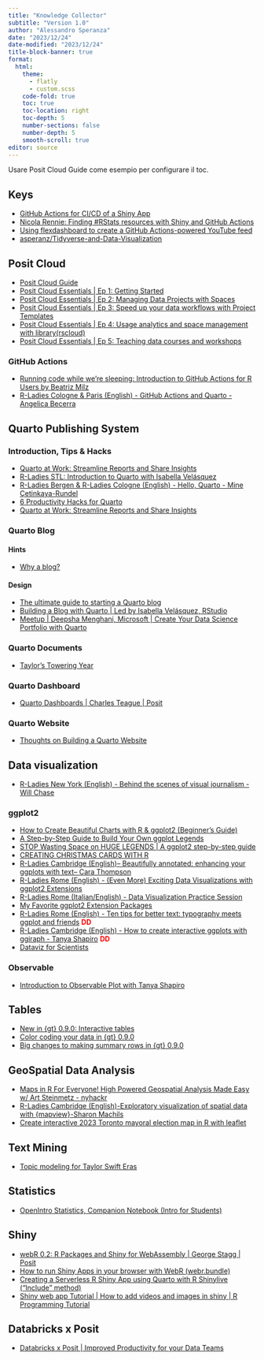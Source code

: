 ```yaml
---
title: "Knowledge Collector"
subtitle: "Version 1.0"
author: "Alessandro Speranza"
date: "2023/12/24"
date-modified: "2023/12/24"
title-block-banner: true
format: 
  html:
    theme: 
      - flatly
      - custom.scss
    code-fold: true
    toc: true
    toc-location: right
    toc-depth: 5
    number-sections: false
    number-depth: 5
    smooth-scroll: true
editor: source
---
```


Usare Posit Cloud Guide come esempio per configurare il toc.

## Keys

- [GitHub Actions for CI/CD of a Shiny App](https://www.youtube.com/watch?v=oTj-F0IniwA&t=36s&ab_channel=CometML)
- [Nicola Rennie: Finding #RStats resources with Shiny and GitHub Actions](https://www.youtube.com/watch?v=oGRGzyYLQXU&ab_channel=Appsilon)
- [Using flexdashboard to create a GitHub Actions-powered YouTube feed](https://ivelasq.rbind.io/blog/automated-youtube-dashboard/)
- [asperanz/Tidyverse-and-Data-Visualization](https://github.com/asperanz/Tidyverse-and-Data-Visualization)


## Posit Cloud

- [Posit Cloud Guide](https://posit.cloud/learn/guide?mkt_tok=NzA5LU5YTi03MDYAAAGOe7dZaccbpkrysLJdtI8x7Yj_SLsY38QXQsIpF_1oRdKJo1PH2VZpxRrCpmBeEfb6MfiQTXhUEHX-fL9cQgnSBfbfOGnl3W6Y--tIfbJznJM#publish)
- [Posit Cloud Essentials | Ep 1: Getting Started](https://www.youtube.com/watch?v=-fzwm4ZhVQQ&t=325s&ab_channel=PositPBC)
- [Posit Cloud Essentials | Ep 2: Managing Data Projects with Spaces](https://www.youtube.com/watch?v=JdOn8_Co8VI&ab_channel=PositPBC)
- [Posit Cloud Essentials | Ep 3: Speed up your data workflows with Project Templates](https://www.youtube.com/watch?v=ppfYco3Dhkc&ab_channel=PositPBC)
- [Posit Cloud Essentials | Ep 4: Usage analytics and space management with library(rscloud)](https://www.youtube.com/watch?v=Ry1-UqmNa6g&ab_channel=PositPBC)
- [Posit Cloud Essentials | Ep 5: Teaching data courses and workshops](https://www.youtube.com/watch?v=KJZM-OlMcDI&ab_channel=PositPBC)


### GitHub Actions

- [Running code while we're sleeping: Introduction to GitHub Actions for R Users by Beatriz Milz](https://www.youtube.com/watch?v=ZANp3oqcH_0&ab_channel=R-LadiesAbuja)
- [R-Ladies Cologne & Paris (English) - GitHub Actions and Quarto - Angelica Becerra](https://www.youtube.com/watch?v=aqTM450K6jE&ab_channel=R-LadiesGlobal)


## Quarto Publishing System

### Introduction, Tips & Hacks

- [Quarto at Work: Streamline Reports and Share Insights](https://posit.co/blog/quarto-at-work/?mkt_tok=NzA5LU5YTi03MDYAAAGMZGQn9YzmPxyDS1Yq-zQsqWTh1wuxyIUiiq-xL5vzBPm9aJj0K8G3g75kxbByG0gqLG_rqjEECO3D2c3pZUfK74qkDHi7u2Jirlxm-cfTVvI)
- [R-Ladies STL: Introduction to Quarto with Isabella Velásquez](https://www.youtube.com/watch?v=y6_xMIBKuP4&ab_channel=RLadiesSTL)
- [R-Ladies Bergen & R-Ladies Cologne (English) - Hello, Quarto - Mine Çetinkaya-Rundel](https://www.youtube.com/watch?v=l3wKGqm2uYs&ab_channel=R-LadiesGlobal)
- [6 Productivity Hacks for Quarto](https://posit.co/blog/6-productivity-hacks-for-quarto/)   
- [Quarto at Work: Streamline Reports and Share Insights](https://posit.co/blog/quarto-at-work/)


### Quarto Blog

#### Hints

- [Why a blog?](https://ivelasq.quarto.pub/building-a-blog-with-quarto/intro/why-blog/)

#### Design

- [The ultimate guide to starting a Quarto blog](https://albert-rapp.de/posts/13_quarto_blog_writing_guide/13_quarto_blog_writing_guide.html)
- [Building a Blog with Quarto \| Led by Isabella Velásquez, RStudio](https://www.youtube.com/watch?v=CVcvXfRyfE0&ab_channel=PositPBC)
- [Meetup | Deepsha Menghani, Microsoft | Create Your Data Science Portfolio with Quarto](https://www.youtube.com/watch?v=xtSFXtDf4cM&ab_channel=PositPBC)


### Quarto Documents

- [Taylor's Towering Year](https://colorado.posit.co/rsc/tay-swift-tour/?mkt_tok=NzA5LU5YTi03MDYAAAGPv_EvhmRi4jBg5ECMz7mBaCgDhPAjvRJbN6WIm_W8CcPZNcuTp9GsFDQGPGusv58fbtIh3c7Q_KjpcdgUqeUku4Uisk7QVMfULHjM22nYeLQ)


### Quarto Dashboard

- [Quarto Dashboards | Charles Teague | Posit](https://www.youtube.com/watch?v=_VGJIPRGTy4&ab_channel=PositPBC)


### Quarto Website

- [Thoughts on Building a Quarto Website](https://lsinks.github.io/posts/2023-11-01-website-building/website.html)



## Data visualization

- [R-Ladies New York (English) - Behind the scenes of visual journalism - Will Chase](https://www.youtube.com/watch?v=fbG5YhV2GQ4&ab_channel=R-LadiesGlobal)

### ggplot2

- [How to Create Beautiful Charts with R & ggplot2 (Beginner's Guide)](https://www.youtube.com/watch?v=IWXcw6NHM6E&ab_channel=AlbertRapp)
- [A Step-by-Step Guide to Build Your Own ggplot Legends](https://www.youtube.com/watch?v=vD3g7-ecIKg&ab_channel=AlbertRapp)
- [STOP Wasting Space on HUGE LEGENDS | A ggplot2 step-by-step guide](https://www.youtube.com/watch?v=X1gkw--k5Tg&ab_channel=AlbertRapp)
- [CREATING CHRISTMAS CARDS WITH R](https://realworlddatascience.net/ideas/tutorials/posts/2023/12/12/xmas-cards.html)
- [R-Ladies Cambridge (English)– Beautifully annotated: enhancing your ggplots with text– Cara Thompson](https://www.youtube.com/watch?v=TGU-ekc8Tyg&ab_channel=R-LadiesGlobal)
- [R-Ladies Rome (English) - (Even More) Exciting Data Visualizations with ggplot2 Extensions](https://www.youtube.com/watch?v=YKF9fvi-01E&ab_channel=R-LadiesGlobal)
- [R-Ladies Rome (Italian/English) - Data Visualization Practice Session](https://www.youtube.com/watch?v=sLxp-ZhwMbE&ab_channel=RLadiesRome)
- [My Favorite ggplot2 Extension Packages](https://www.youtube.com/watch?v=8ikFe82Mb1I&ab_channel=R-LadiesTunis)
- [R-Ladies Rome (English) - Ten tips for better text: typography meets ggplot and friends](https://www.youtube.com/watch?v=imae78qSuXw&ab_channel=R-LadiesGlobal) **<span style="color:red;">DD</span>**
- [R-Ladies Cambridge (English) - How to create interactive ggplots with ggiraph - Tanya Shapiro](https://www.youtube.com/watch?v=RapjCA0L0ck&t=109s&ab_channel=R-LadiesGlobal) **<span style="color:red;">DD</span>**
- [Dataviz for Scientists](https://dv4sci.otho.app/)

### Observable

- [Introduction to Observable Plot with Tanya Shapiro](https://www.youtube.com/watch?v=_4dTkIzGQs4&ab_channel=R-LadiesPhilly)


## Tables

- [New in {gt} 0.9.0: Interactive tables](https://posit.co/blog/new-in-gt-0-9-0-interactive-tables/?mkt_tok=NzA5LU5YTi03MDYAAAGMZGQn9Sib3TcN1OQffMUtsNG9bU0NA2Y_A2Af0v_BrfYIuQt7-T_UP30_RO0NleixiWXP8ebDEO1AIP8i89grtCnq-hwcASFv-YwbXRhXLVo)
- [Color coding your data in {gt} 0.9.0](https://posit.co/blog/color-coding-your-data-in-gt-0-9-0/?mkt_tok=NzA5LU5YTi03MDYAAAGMQEmsLJ2dN96sAA09-YuSGC5XN3wUy7mmy_JaJFrByKKnJqh-aJPGmoKfSMwbM4pCEIHSlBJKGhK69749fY7NVQ8jTBfe8z6AXPr7NDBTYXY)
- [Big changes to making summary rows in {gt} 0.9.0](https://posit.co/blog/big-changes-to-making-summary-rows-in-gt-0-9-0/?mkt_tok=NzA5LU5YTi03MDYAAAGMDPfgoZbHmHmJN-17QKOyG6EsK2KyHX3_k0jf4zaC-nwoaXkwLFh3-GKrCnTobqWxI6G6G4To6NVlhkYglB__2Z6CzbSXXzYA6JtRpEQiT9k)


## GeoSpatial Data Analysis

- [Maps in R For Everyone! High Powered Geospatial Analysis Made Easy w/ Art Steinmetz - nyhackr](https://www.youtube.com/watch?v=2gM9ahn0MFY&ab_channel=LanderAnalytics)
- [R-Ladies Cambridge (English)-Exploratory visualization of spatial data with {mapview}-Sharon Machils](https://www.youtube.com/watch?v=o25UmvIMXiU&t=42s&ab_channel=R-LadiesGlobal)
- [Create interactive 2023 Toronto mayoral election map in R with leaflet](https://www.asterhu.com/post/2023-07-11-toronto-mayor-by-election-analysis/index.html)


## Text Mining

- [Topic modeling for Taylor Swift Eras](https://www.youtube.com/watch?v=rXDv0ZuX0Fc&ab_channel=JuliaSilge)


## Statistics

- [OpenIntro Statistics, Companion Notebook (Intro for Students)](https://www.youtube.com/watch?v=52QwojLIjaU&ab_channel=OpenIntroOrg)


## Shiny

- [webR 0.2: R Packages and Shiny for WebAssembly | George Stagg | Posit](https://www.youtube.com/watch?v=CRKuH3ISPgI&ab_channel=PositPBC)
- [How to run Shiny Apps in your browser with WebR (webr.bundle)](https://www.youtube.com/watch?v=ZvodHcGsgrU&ab_channel=AndresQuintero)
- [Creating a Serverless R Shiny App using Quarto with R Shinylive ("Include" method)](https://www.youtube.com/watch?v=6y2FnAugP8E&ab_channel=TheCoatlessProfessor)
- [Shiny web app Tutorial | How to add videos and images in shiny | R Programming Tutorial](https://www.youtube.com/watch?v=Ka2pWqXS1WA&ab_channel=DataScienceTutorials)


## Databricks x Posit

- [Databricks x Posit | Improved Productivity for your Data Teams](https://www.youtube.com/watch?v=iShpyDxzMeE&t=1349s&ab_channel=PositPBC)